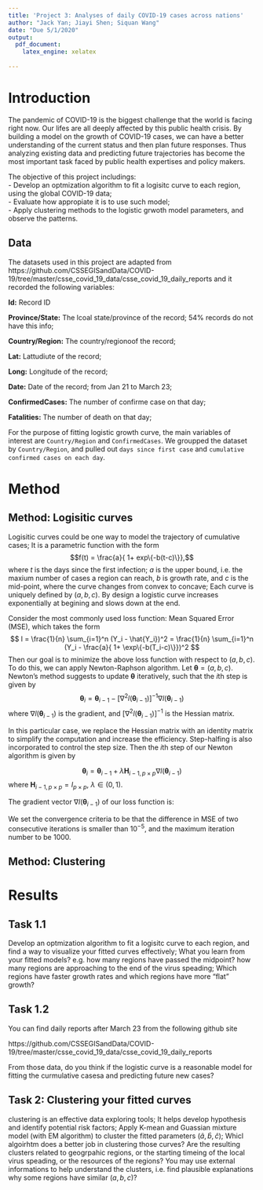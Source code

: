 ```yaml
---
title: 'Project 3: Analyses of daily COVID-19 cases across nations'
author: "Jack Yan; Jiayi Shen; Siquan Wang"
date: "Due 5/1/2020"
output:
  pdf_document:
    latex_engine: xelatex
    
---
```


# Introduction

The pandemic of COVID-19 is the biggest challenge that the world is facing right now. Our lifes are all deeply affected by this public health crisis. By building a model on the growth of COVID-19 cases, we can have a better understanding of the current status and then plan future responses. Thus analyzing existing data and predicting future trajectories has become the most important task faced by public health expertises and policy makers.  
  
The objective of this project includings:  
- Develop an optmization algorithm to fit a logisitc curve to each region, using the global COVID-19 data;  
- Evaluate how appropiate it is to use such model;   
- Apply clustering methods to the logistic grwoth model parameters, and observe the patterns.  


## Data
The datasets used in this project are adapted from https://github.com/CSSEGISandData/COVID-19/tree/master/csse_covid_19_data/csse_covid_19_daily_reports 
and it recorded the following variables:  

**Id:** Record ID

**Province/State:** The lcoal state/province of the record; 54% records do not have this info;

**Country/Region:** The country/regionoof the record;

**Lat:** Lattudiute of the record;

**Long:** Longitude of the record;

**Date:** Date of the record; from Jan 21 to March 23; 

**ConfirmedCases:** The number of confirme case on that day;

**Fatalities:** The number of death on that day;

For the purpose of fitting logistic growth curve, the main variables of interest are `Country/Region` and `ConfirmedCases`. We groupped the dataset by `Country/Region`, and pulled out `days since first case` and `cumulative confirmed cases on each day`.  

# Method
## Method: Logisitic curves
Logisitic curves could be one way to model the trajectory of cumulative cases;  It is a parametric function with the form 
$$f(t) = \frac{a}{ 1+ exp\{-b(t-c)\}},$$
where $t$ is the days since the first infection; $a$ is the upper bound, i.e. the maxium number of cases a region can reach, $b$ is growth rate, and $c$ is the mid-point, where the curve changes from convex to concave; Each curve is uniquely defined by $(a,b,c)$. By design a logistic curve increases exponentially at begining and slows down at the end.  
  
  Consider the most commonly used loss function: Mean Squared Error (MSE), which takes the form 
$$
l = \frac{1}{n} \sum_{i=1}^n (Y_i - \hat{Y_i})^2  = \frac{1}{n} \sum_{i=1}^n (Y_i - \frac{a}{ 1+ \exp\{-b(T_i-c)\}})^2
$$
Then our goal is to minimize the above loss function with respect to $(a,b,c)$. To do this, we can apply Newton-Raphson algorithm. Let $\boldsymbol{\theta} = (a,b,c)$. Newton's method suggests to update $\boldsymbol{\theta}$ iteratively, such that the $i$th step is given by 
$$
\boldsymbol{\theta}_i = \boldsymbol{\theta}_{i-1} -[\nabla^2 l(\boldsymbol{\theta}_{i-1})]^{-1} \nabla l(\boldsymbol{\theta}_{i-1})
$$
where $\nabla l(\boldsymbol{\theta}_{i-1})$ is the gradient, and $[\nabla^2 l(\boldsymbol{\theta}_{i-1})]^{-1}$ is the Hessian matrix.  
  
  In this particular case, we replace the Hessian matrix with an identity matrix to simplify the computation and increase the efficiency. Step-halfing is also incorporated to control the step size. Then the $i$th step of our Newton algorithm is given by 

$$
\boldsymbol{\theta}_i = \boldsymbol{\theta}_{i-1} + \lambda \boldsymbol H_{i-1, p \times p} \nabla l(\boldsymbol{\theta}_{i-1})
$$
where $\boldsymbol H_{i-1, p \times p} = I_{p \times p}$, $\lambda \in (0,1)$.  
  
  The gradient vector $\nabla l(\boldsymbol{\theta}_{i-1})$ of our loss function is: 
\begin{equation}
\begin{pmatrix}
  {\partial l}/{\partial a}\\
  {\partial l}/{\partial b}\\
  {\partial l}/{\partial c}
\end{pmatrix}
=
\begin{pmatrix}
  \frac{2}{n}\sum_{i=1}^n (Y_i - \frac{a}{ 1+ \exp \{-b(T_i-c)\}}) \cdot \frac{-1}{1+\exp \{-b(T_i-c)\} }\\
  \frac{2}{n}\sum_{i=1}^n (Y_i - \frac{a}{ 1+ \exp \{-b(T_i-c)\}}) \cdot \frac{-a(T_i-c) \exp\{-b(T_i-c)\})}{(1+\exp \{-b(T_i-c)\})^2} \\
  \frac{2}{n}\sum_{i=1}^n (Y_i - \frac{a}{ 1+ \exp \{-b(T_i-c)\}}) \cdot \frac{ab \exp\{-b(T_i-c)\})}{(1+\exp \{-b(T_i-c)\})^2}
\end{pmatrix}
\end{equation}
  
We set the convergence criteria to be that the difference in MSE of two consecutive iterations is smaller than $10^{-5}$, and the maximum iteration number to be 1000. 

## Method: Clustering

# Results

## Task 1.1
Develop an optmization algorithm to fit a logisitc curve to each region, and find a way to visualize your fitted curves effectively;   What you learn from your fitted models? e.g. how many regions have passed the midpoint? how many regions are approaching to the end of the virus speading; Which regions have faster growth rates and which regions have more "flat" growth? 


## Task 1.2
You can find daily reports after March 23 from the following github site

https://github.com/CSSEGISandData/COVID-19/tree/master/csse_covid_19_data/csse_covid_19_daily_reports

From those data, do you think if the logistic curve is a reasonable model for fitting the curmulative casesa and predicting future new cases?


## Task 2: Clustering your fitted curves

clustering is an effective data exploring tools; It helps develop hypothesis and identify potential risk factors;  Apply K-mean and Guassian mixture model (with EM algorithm) to cluster the fitted parameters $(\hat{a},\hat{b},\hat{c})$; Whicl algoirhtm does a better job in clustering those curves? Are the resulting clusters related to geogrpahic regions, or the starting timeing of the local virus speading, or the resources of the regions? You may use external informations to help understand the clusters, i.e. find plausible explanations why some regions have similar $(a, b,c)$?


